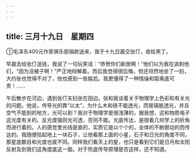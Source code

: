 ```yaml
---
---
---
```

title: 三月十九日　星期四
---




①毛泽东400元作家俱乐部捐款送来，我于十九日晨交张仃，收给黑丁。



早晨去给张仃送钱，我说了一句玩笑话：“恭贺你们新居啊！”他们以为我在讽刺他们，“因为没被子啊！”严正地辩解着。而后我觉得很后悔，但还坦然地坐了一刻，大约张也觉得不对了，他也感到一些尴尬。我更懂得了一种情操和距离底可贵！……

午后散步在河边，遇到张仃夫妇坐在田边。张和我谈着关于物理学上色彩和有关光的问题。他说，传导光的靠“以太”，为什么木和铁不能透光，而玻璃能透光，并且空气不能到的地方，光可以到？我对于物理学是很浅薄的，据我想，这和物质电子这光度有关的。反光度强则光可透，否则不能。光底传达，是按着几何学上的折角而进行着的。人的感觉里光线是直的，实质它是以个个的，全体的不断颤动的而传达的。我随便拾起地上一块石子，让他看那上面的小星，石子和日光的角度不同，那星底数目和光度也就不同。同样我们看天上的星，也只是看到它们是日月和太阳反射及到我们这角度底这一面。对于热底传导原理是否这样，还不知道。